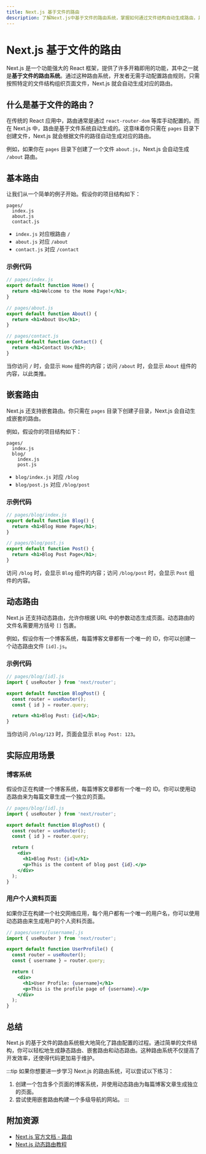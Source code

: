 ```yaml
---
title: Next.js 基于文件的路由
description: 了解Next.js中基于文件的路由系统，掌握如何通过文件结构自动生成路由，并构建动态路由页面。
---
```


# Next.js 基于文件的路由

Next.js 是一个功能强大的 React 框架，提供了许多开箱即用的功能，其中之一就是**基于文件的路由系统**。通过这种路由系统，开发者无需手动配置路由规则，只需按照特定的文件结构组织页面文件，Next.js 就会自动生成对应的路由。

## 什么是基于文件的路由？

在传统的 React 应用中，路由通常是通过 `react-router-dom` 等库手动配置的。而在 Next.js 中，路由是基于文件系统自动生成的。这意味着你只需在 `pages` 目录下创建文件，Next.js 就会根据文件的路径自动生成对应的路由。

例如，如果你在 `pages` 目录下创建了一个文件 `about.js`，Next.js 会自动生成 `/about` 路由。

## 基本路由

让我们从一个简单的例子开始。假设你的项目结构如下：

```
pages/
  index.js
  about.js
  contact.js
```

- `index.js` 对应根路由 `/`
- `about.js` 对应 `/about`
- `contact.js` 对应 `/contact`

### 示例代码

```jsx
// pages/index.js
export default function Home() {
  return <h1>Welcome to the Home Page!</h1>;
}

// pages/about.js
export default function About() {
  return <h1>About Us</h1>;
}

// pages/contact.js
export default function Contact() {
  return <h1>Contact Us</h1>;
}
```

当你访问 `/` 时，会显示 `Home` 组件的内容；访问 `/about` 时，会显示 `About` 组件的内容，以此类推。

## 嵌套路由

Next.js 还支持嵌套路由。你只需在 `pages` 目录下创建子目录，Next.js 会自动生成嵌套的路由。

例如，假设你的项目结构如下：

```
pages/
  index.js
  blog/
    index.js
    post.js
```

- `blog/index.js` 对应 `/blog`
- `blog/post.js` 对应 `/blog/post`

### 示例代码

```jsx
// pages/blog/index.js
export default function Blog() {
  return <h1>Blog Home Page</h1>;
}

// pages/blog/post.js
export default function Post() {
  return <h1>Blog Post Page</h1>;
}
```

访问 `/blog` 时，会显示 `Blog` 组件的内容；访问 `/blog/post` 时，会显示 `Post` 组件的内容。

## 动态路由

Next.js 还支持动态路由，允许你根据 URL 中的参数动态生成页面。动态路由的文件名需要用方括号 `[]` 包裹。

例如，假设你有一个博客系统，每篇博客文章都有一个唯一的 ID，你可以创建一个动态路由文件 `[id].js`。

### 示例代码

```jsx
// pages/blog/[id].js
import { useRouter } from 'next/router';

export default function BlogPost() {
  const router = useRouter();
  const { id } = router.query;

  return <h1>Blog Post: {id}</h1>;
}
```

当你访问 `/blog/123` 时，页面会显示 `Blog Post: 123`。

## 实际应用场景

### 博客系统

假设你正在构建一个博客系统，每篇博客文章都有一个唯一的 ID。你可以使用动态路由来为每篇文章生成一个独立的页面。

```jsx
// pages/blog/[id].js
import { useRouter } from 'next/router';

export default function BlogPost() {
  const router = useRouter();
  const { id } = router.query;

  return (
    <div>
      <h1>Blog Post: {id}</h1>
      <p>This is the content of blog post {id}.</p>
    </div>
  );
}
```

### 用户个人资料页面

如果你正在构建一个社交网络应用，每个用户都有一个唯一的用户名，你可以使用动态路由来生成用户的个人资料页面。

```jsx
// pages/users/[username].js
import { useRouter } from 'next/router';

export default function UserProfile() {
  const router = useRouter();
  const { username } = router.query;

  return (
    <div>
      <h1>User Profile: {username}</h1>
      <p>This is the profile page of {username}.</p>
    </div>
  );
}
```

## 总结

Next.js 的基于文件的路由系统极大地简化了路由配置的过程。通过简单的文件结构，你可以轻松地生成静态路由、嵌套路由和动态路由。这种路由系统不仅提高了开发效率，还使得代码更加易于维护。

:::tip
如果你想要进一步学习 Next.js 的路由系统，可以尝试以下练习：
1. 创建一个包含多个页面的博客系统，并使用动态路由为每篇博客文章生成独立的页面。
2. 尝试使用嵌套路由构建一个多级导航的网站。
:::

## 附加资源

- [Next.js 官方文档 - 路由](https://nextjs.org/docs/routing/introduction)
- [Next.js 动态路由教程](https://nextjs.org/docs/routing/dynamic-routes)